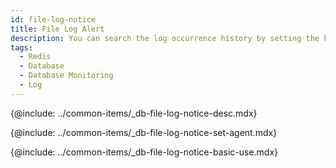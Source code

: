 ```yaml
---
id: file-log-notice
title: File Log Alert
description: You can search the log occurrence history by setting the keywords.
tags:
  - Redis
  - Database
  - Database Monitoring
  - Log
---
```


<!-- Overview -->

{@include: ../common-items/_db-file-log-notice-desc.mdx}

<!-- 사용 설정 안내 -->

{@include: ../common-items/_db-file-log-notice-set-agent.mdx}

<!-- 기본 화면 안내 -->

{@include: ../common-items/_db-file-log-notice-basic-use.mdx}

